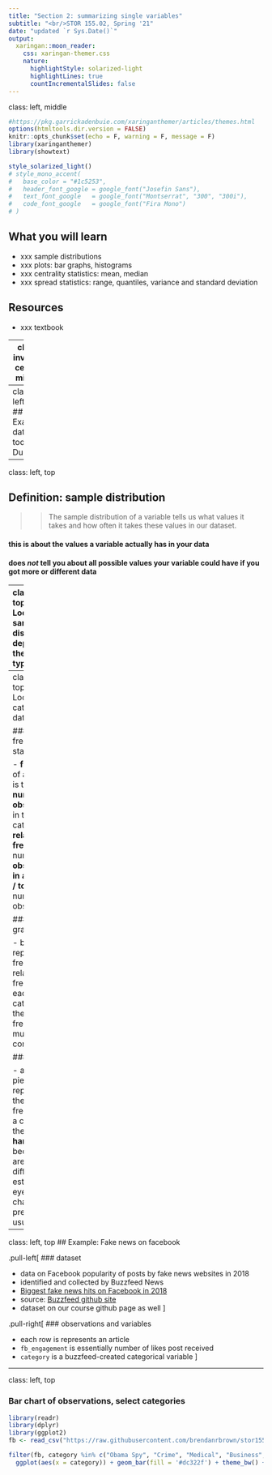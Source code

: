 ```yaml
---
title: "Section 2: summarizing single variables"
subtitle: "<br/>STOR 155.02, Spring '21"
date: "updated `r Sys.Date()`"
output:
  xaringan::moon_reader:
    css: xaringan-themer.css
    nature:
      highlightStyle: solarized-light
      highlightLines: true
      countIncrementalSlides: false
---
```

class: left, middle

```r
#https://pkg.garrickadenbuie.com/xaringanthemer/articles/themes.html
options(htmltools.dir.version = FALSE)
knitr::opts_chunk$set(echo = F, warning = F, message = F)
library(xaringanthemer)
library(showtext)

style_solarized_light()
# style_mono_accent(
#   base_color = "#1c5253",
#   header_font_google = google_font("Josefin Sans"),
#   text_font_google   = google_font("Montserrat", "300", "300i"),
#   code_font_google   = google_font("Fira Mono")
# )
```

## What you will learn

- xxx sample distributions
- xxx plots: bar graphs, histograms
- xxx centrality statistics: mean, median
- xxx spread statistics: range, quantiles, variance and standard deviation

## Resources

- xxx textbook

---
class: inverse, center, middle

# Looking at data

---
class: left, top
## Example data for today: Duke



---
class: left, top

## Definition: sample distribution
>> The sample distribution of a variable tells us what values it takes and how often it takes these values in our dataset.


#### this is about the values a variable actually has in your data

#### does *not* tell you about all possible values your variable could have if you got more or different data

---
class: left, top
## Looking at sample distributions: depends on the variable type

.pull-left[
### Categorical:

#### bar graphs

#### pie charts
]


.pull-right[
### Numeric/quantitative:

#### histograms
]

---
class: left, top
## Looking at categorical data

### frequency statistics

- **frequency** of a category is the **number of observations** in that category
- **relative frequency** is number of **observations in a category / total** number of observations 

### bar graph

- bar height represents frequency or relative frequency for each category
- the frequency must first be computed

### pie chart

- area of a pie slice represents the relative frequency of a category
- these can be **hard to read** because areas are difficult to estimate by eye
- bar charts preferred usually

---
class: left, top
## Example: Fake news on facebook

.pull-left[
### dataset

- data on Facebook popularity of posts by fake news websites in 2018
- identified and collected by Buzzfeed News
- [Biggest fake news hits on Facebook in 2018](https://www.buzzfeednews.com/article/craigsilverman/facebook-fake-news-hits-2018)
- source: [Buzzfeed github site](https://github.com/BuzzFeedNews/2018-12-fake-news-top-50)
- dataset on our course github page as well
]


.pull-right[
### observations and variables

- each row is represents an article
- `fb_engagement` is essentially number of likes post received
- `category` is a buzzfeed-created categorical variable
]

---
class: left, top


### Bar chart of observations, select categories
```r
library(readr)
library(dplyr)
library(ggplot2)
fb <- read_csv("https://raw.githubusercontent.com/brendanrbrown/stor155_sp21/main/data/fakebook_buzzfeed_2018.csv")
```

```r
filter(fb, category %in% c("Obama Spy", "Crime", "Medical", "Business", "Sports", "Music")) %>%
  ggplot(aes(x = category)) + geom_bar(fill = '#dc322f') + theme_bw() + ggtitle("Frequency of fake news postings on Facebook", subtitle = "Buzzfeed news, 2018")
```

